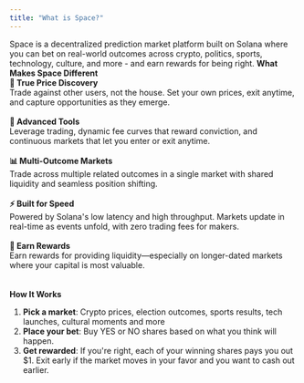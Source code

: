 ```yaml
---
title: "What is Space?"
---
```


Space is a decentralized prediction market platform built on Solana where you can bet on real-world outcomes across crypto, politics, sports, technology, culture, and more - and earn rewards for being right.
<Panel>
  <Info>**What Makes Space Different**</Info>
\
**🎯 True Price Discovery**\
Trade against other users, not the house. Set your own prices, exit anytime, and capture opportunities as they emerge.\
\
**🔧 Advanced Tools**\
Leverage trading, dynamic fee curves that reward conviction, and continuous markets that let you enter or exit anytime.\
\
**📊 Multi-Outcome Markets**\
Trade across multiple related outcomes in a single market with shared liquidity and seamless position shifting.\
\
**⚡ Built for Speed**\
Powered by Solana's low latency and high throughput. Markets update in real-time as events unfold, with zero trading fees for makers.\
\
**💎 Earn Rewards**\
Earn rewards for providing liquidity—especially on longer-dated markets where your capital is most valuable.\
</Panel>
\
\
<Panel>
<Info>**How It Works**</Info>

1. **Pick a market**: Crypto prices, election outcomes, sports results, tech launches, cultural moments and more
2. **Place your bet**: Buy YES or NO shares based on what you think will happen.
3. **Get rewarded**: If you're right, each of your winning shares pays you out \$1. Exit early if the market moves in your favor and you want to cash out earlier.
</Panel>
